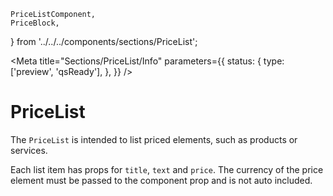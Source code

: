     PriceListComponent,
    PriceBlock,
} from '../../../components/sections/PriceList';

<Meta
    title="Sections/PriceList/Info"
    parameters={{
        status: {
            type: ['preview', 'qsReady'],
        },
    }}
/>

# PriceList

The `PriceList` is intended to list priced elements, such as products or services.

<ArgsTable of={PriceListComponent} />

Each list item has props for `title`, `text` and `price`. The currency of the price element must be passed
to the component prop and is not auto included.

<ArgsTable of={PriceBlock} />
